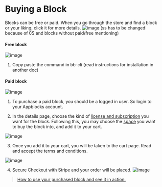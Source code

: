 # Buying a Block

Blocks can be free or paid. When you go through the store and find a block or your liking, click it for more details. 
![image](https://user-images.githubusercontent.com/33730398/217485953-8268dcca-3a33-4d7f-bbf5-0ebe78523b62.png) 
(ss has to be changed because of 0$ and blocks without paid/free mentioning)

#### Free block  
![image](https://user-images.githubusercontent.com/33730398/217484496-6eef0402-ccb7-4b46-a5d2-5a5a6148ac19.png)
1. Copy paste the command in bb-cli (read instructions for installation in another doc)

#### Paid block
![image](https://user-images.githubusercontent.com/33730398/217485241-19ccdaee-1e0b-46e8-8655-dc671a5fa6e9.png)  

1. To purchase a paid block, you should be a logged in user. So login to your Appblocks account. 

2. In the details page, choose the kind of [license and subscription](https://docs.appblocks.com/docs/Licences%20and%20Subscriptions) you want for the block. Following this, you may choose the [space](https://docs.appblocks.com/docs/Spaces) you want to buy the block into, and add it to your cart.  
  
![image](https://user-images.githubusercontent.com/33730398/217492383-e0b84bbf-63d8-45f5-bf50-d8ea75103868.png)

3. Once you add it to your cart, you will be taken to the cart page.  Read and accept the terms and conditions.
 
![image](https://user-images.githubusercontent.com/33730398/217497087-b35dafb3-c025-4e34-86af-81828c068f76.png)

4. Secure Checkout with Stripe and your order will be placed.
![image](https://user-images.githubusercontent.com/33730398/203919780-822d1c50-d446-4306-b2bd-a86604af87ad.png)  

>[How to use your purchased block and see it in action.](https://docs.appblocks.com/docs/Getting%20Started%20with%20blocks#using-the-purchased-block)

 
